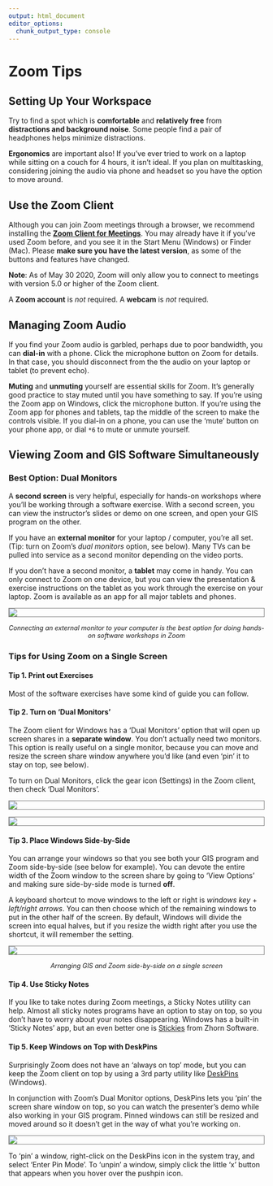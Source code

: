 ```yaml
---
output: html_document
editor_options: 
  chunk_output_type: console
---
```

# Zoom Tips

## Setting Up Your Workspace 

Try to find a spot which is **comfortable** and **relatively free** from **distractions and background noise**. Some people find a pair of headphones helps minimize distractions. 

**Ergonomics** are important also! If you've ever tried to work on a laptop while sitting on a couch for 4 hours, it isn't ideal. If you plan on multitasking, considering joining the audio via phone and headset so you have the option to move around.                          

## Use the Zoom Client

Although you can join Zoom meetings through a browser, we recommend installing the [**Zoom Client for Meetings**](https://zoom.us/download){target="_blank" rel="noopener"}. You may already have it if you've used Zoom before, and you see it in the Start Menu (Windows) or Finder (Mac). Please **make sure you have the latest version**, as some of the buttons and features have changed.

<div class="indented2">
**Note**: As of May 30 2020, Zoom will only allow you to connect to meetings with version 5.0 or higher of the Zoom client.
</div>

A **Zoom account** is *not* required. A **webcam** is *not* required. 

## Managing Zoom Audio

If you find your Zoom audio is garbled, perhaps due to poor bandwidth, you can **dial-in** with a phone. Click the microphone button on Zoom for details. In that case, you should disconnect from the the audio on your laptop or tablet (to prevent echo).

**Muting** and **unmuting** yourself are essential skills for Zoom. It's generally good practice to stay muted until you have something to say. If you're using the Zoom app on Windows, click the microphone button. If you're using the Zoom app for phones and tablets, tap the middle of the screen to make the controls visible. If you dial-in on a phone, you can use the 'mute' button on your phone app, or dial `*6` to mute or unmute yourself.

## Viewing Zoom and GIS Software Simultaneously

### Best Option: Dual Monitors

A **second screen** is very helpful, especially for hands-on workshops where you'll be working through a software exercise. With a second screen, you can view the instructor's slides or demo on one screen, and open your GIS program on the other. 

If you have an **external monitor** for your laptop / computer, you're all set. (Tip: turn on Zoom's *dual monitors* option, see below). Many TVs can be pulled into service as a second monitor depending on the video ports.

If you don't have a second monitor, a **tablet** may come in handy. You can only connect to Zoom on one device, but you can view the presentation & exercise instructions on the tablet as you work through the exercise on your laptop. Zoom is available as an app for all major tablets and phones.

![](images/external-monitor_650x350.jpg){style="display:block; margin:1em auto; border:1px solid grey;"}
<p style="text-align:center; font-style:italic; font-size:90%;">Connecting an external monitor to your computer is the best option for doing hands-on software workshops in Zoom</p>

### Tips for Using Zoom on a Single Screen

#### Tip 1. Print out Exercises

Most of the software exercises have some kind of guide you can follow. 

#### Tip 2. Turn on 'Dual Monitors'

The Zoom client for Windows has a 'Dual Monitors' option that will open up screen shares in a **separate window**. You don't actually need two monitors. This option is really useful on a single monitor, because you can move and resize the screen share window anywhere you'd like (and even 'pin' it to stay on top, see below).

To turn on Dual Monitors, click the gear icon (Settings) in the Zoom client, then check 'Dual Monitors'.

![](images/zoom-client-setting-btn_300x522x256.png){style="display:block; margin:1em auto; border:1px solid grey;"}

![](images/zoom-client_dual-monitors_800x500x256.png){style="display:block; margin:1em auto; border:1px solid grey;"}

#### Tip 3. Place Windows Side-by-Side

You can arrange your windows so that you see both your GIS program and Zoom side-by-side (see below for example). You can devote the entire width of the Zoom window to the screen share by going to 'View Options' and making sure side-by-side mode is turned **off**.

A keyboard shortcut to move windows to the left or right is *windows key* + *left/right arrows*. You can then choose which of the remaining windows to put in the other half of the screen. By default, Windows will divide the screen into equal halves, but if you resize the width right after you use the shortcut, it will remember the setting. 

![](images/zoom-p4d_side-by-side_800x427.jpg){style="display:block; margin:1em auto; border:1px solid grey;"}
<p style="text-align:center; font-style:italic; font-size:90%;">Arranging GIS and Zoom side-by-side on a single screen</p>

#### Tip 4. Use Sticky Notes

If you like to take notes during Zoom meetings, a Sticky Notes utility can help. Almost all sticky notes programs have an option to stay on top, so you don't have to worry about your notes disappearing. Windows has a built-in 'Sticky Notes' app, but an even better one is [Stickies](https://www.zhornsoftware.co.uk/){target="_blank" rel="noopener"} from Zhorn Software.

#### Tip 5. Keep Windows on Top with DeskPins

Surprisingly Zoom does not have an 'always on top' mode, but you can keep the Zoom client on top by using a 3rd party utility like [DeskPins](https://efotinis.neocities.org/deskpins/index.html){target="_blank" rel="noopener"} (Windows). 

In conjunction with Zoom's Dual Monitor options, DeskPins lets you 'pin' the screen share window on top, so you can watch the presenter's demo while also working in your GIS program. Pinned windows can still be resized and moved around so it doesn't get in the way of what you're working on. 

![](images/deskpins_pinned-window_800x430.jpg){style="display:block; margin:1em auto; border:1px solid grey;"}

To 'pin' a window, right-click on the DeskPins icon in the system tray, and select 'Enter Pin Mode'. To 'unpin' a window, simply click the little 'x' button that appears when you hover over the pushpin icon.

\

